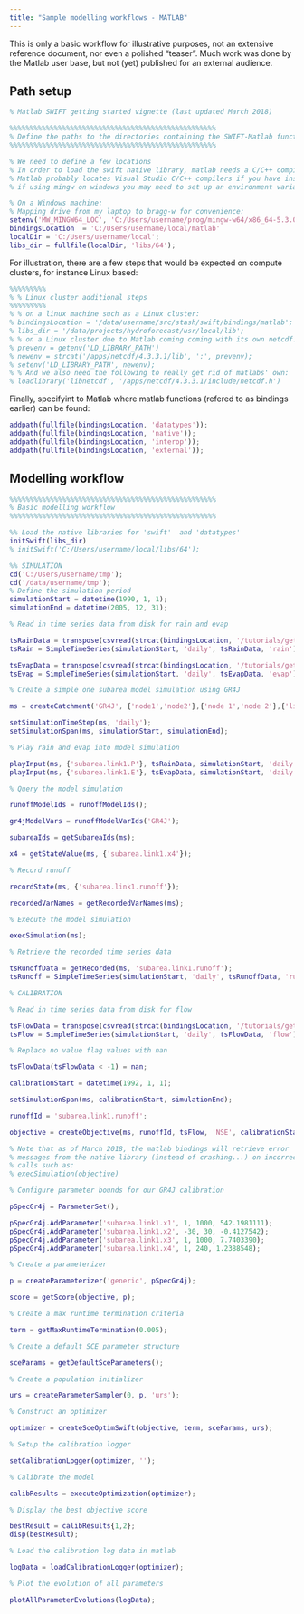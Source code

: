 ```yaml
---
title: "Sample modelling workflows - MATLAB"
---
```



::: {.callout-note}

This is only a basic workflow for illustrative purposes, not an extensive reference document, nor even a polished "teaser". Much work was done by the Matlab user base, but not (yet) published for an external audience.

:::

## Path setup

```matlab
% Matlab SWIFT getting started vignette (last updated March 2018)

%%%%%%%%%%%%%%%%%%%%%%%%%%%%%%%%%%%%%%%%%%%%%%%%%%%
% Define the paths to the directories containing the SWIFT-Matlab functions
%%%%%%%%%%%%%%%%%%%%%%%%%%%%%%%%%%%%%%%%%%%%%%%%%%%

% We need to define a few locations 
% In order to load the swift native library, matlab needs a C/C++ compiler. 
% Matlab probably locates Visual Studio C/C++ compilers if you have installed them. 
% if using mingw on windows you may need to set up an environment variable such as:

% On a Windows machine:
% Mapping drive from my laptop to bragg-w for convenience:
setenv('MW_MINGW64_LOC', 'C:/Users/username/prog/mingw-w64/x86_64-5.3.0-posix-seh-rt_v4-rev0/mingw64');
bindingsLocation  = 'C:/Users/username/local/matlab'
localDir = 'C:/Users/username/local';
libs_dir = fullfile(localDir, 'libs/64');
```

For illustration, there are a few steps that would be expected on compute clusters, for instance Linux based:

```matlab
%%%%%%%%%
% % Linux cluster additional steps
%%%%%%%%%
% % on a linux machine such as a Linux cluster:
% bindingsLocation = '/data/username/src/stash/swift/bindings/matlab';
% libs_dir = '/data/projects/hydroforecast/usr/local/lib';
% % on a Linux cluster due to Matlab coming coming with its own netcdf.so, which is problematic:
% prevenv = getenv('LD_LIBRARY_PATH')
% newenv = strcat('/apps/netcdf/4.3.3.1/lib', ':', prevenv);
% setenv('LD_LIBRARY_PATH', newenv);
% % And we also need the following to really get rid of matlabs' own:
% loadlibrary('libnetcdf', '/apps/netcdf/4.3.3.1/include/netcdf.h')
```

Finally, specifyint to Matlab where matlab functions (refered to as bindings earlier) can be found:

```matlab
addpath(fullfile(bindingsLocation, 'datatypes'));
addpath(fullfile(bindingsLocation, 'native'));
addpath(fullfile(bindingsLocation, 'interop'));
addpath(fullfile(bindingsLocation, 'external'));
```

## Modelling workflow

```matlab
%%%%%%%%%%%%%%%%%%%%%%%%%%%%%%%%%%%%%%%%%%%%%%%%%%%
% Basic modelling workflow
%%%%%%%%%%%%%%%%%%%%%%%%%%%%%%%%%%%%%%%%%%%%%%%%%%%

%% Load the native libraries for 'swift'  and 'datatypes'
initSwift(libs_dir)
% initSwift('C:/Users/username/local/libs/64');

%% SIMULATION
cd('C:/Users/username/tmp');
cd('/data/username/tmp');
% Define the simulation period
simulationStart = datetime(1990, 1, 1);
simulationEnd = datetime(2005, 12, 31);

% Read in time series data from disk for rain and evap

tsRainData = transpose(csvread(strcat(bindingsLocation, '/tutorials/getting_started/data/rain.csv')));
tsRain = SimpleTimeSeries(simulationStart, 'daily', tsRainData, 'rain');

tsEvapData = transpose(csvread(strcat(bindingsLocation, '/tutorials/getting_started/data/evap.csv')));
tsEvap = SimpleTimeSeries(simulationStart, 'daily', tsEvapData, 'evap');

% Create a simple one subarea model simulation using GR4J

ms = createCatchment('GR4J', {'node1','node2'},{'node 1','node 2'},{'link1'},{'link 1'},{'node1'},{'node2'},1.0);

setSimulationTimeStep(ms, 'daily');
setSimulationSpan(ms, simulationStart, simulationEnd);

% Play rain and evap into model simulation

playInput(ms, {'subarea.link1.P'}, tsRainData, simulationStart, 'daily');
playInput(ms, {'subarea.link1.E'}, tsEvapData, simulationStart, 'daily');

% Query the model simulation

runoffModelIds = runoffModelIds();

gr4jModelVars = runoffModelVarIds('GR4J');

subareaIds = getSubareaIds(ms);

x4 = getStateValue(ms, {'subarea.link1.x4'});

% Record runoff

recordState(ms, {'subarea.link1.runoff'});

recordedVarNames = getRecordedVarNames(ms);

% Execute the model simulation

execSimulation(ms);

% Retrieve the recorded time series data

tsRunoffData = getRecorded(ms, 'subarea.link1.runoff');
tsRunoff = SimpleTimeSeries(simulationStart, 'daily', tsRunoffData, 'runoff');

% CALIBRATION

% Read in time series data from disk for flow

tsFlowData = transpose(csvread(strcat(bindingsLocation, '/tutorials/getting_started/data/flow.csv')));
tsFlow = SimpleTimeSeries(simulationStart, 'daily', tsFlowData, 'flow');

% Replace no value flag values with nan

tsFlowData(tsFlowData < -1) = nan;

calibrationStart = datetime(1992, 1, 1);

setSimulationSpan(ms, calibrationStart, simulationEnd);

runoffId = 'subarea.link1.runoff';

objective = createObjective(ms, runoffId, tsFlow, 'NSE', calibrationStart, simulationEnd);

% Note that as of March 2018, the matlab bindings will retrieve error
% messages from the native library (instead of crashing...) on incorrect
% calls such as:
% execSimulation(objective)

% Configure parameter bounds for our GR4J calibration

pSpecGr4j = ParameterSet();

pSpecGr4j.AddParameter('subarea.link1.x1', 1, 1000, 542.1981111);
pSpecGr4j.AddParameter('subarea.link1.x2', -30, 30, -0.4127542);
pSpecGr4j.AddParameter('subarea.link1.x3', 1, 1000, 7.7403390);
pSpecGr4j.AddParameter('subarea.link1.x4', 1, 240, 1.2388548);

% Create a parameterizer

p = createParameterizer('generic', pSpecGr4j);

score = getScore(objective, p);

% Create a max runtime termination criteria

term = getMaxRuntimeTermination(0.005);

% Create a default SCE parameter structure

sceParams = getDefaultSceParameters();

% Create a population initializer

urs = createParameterSampler(0, p, 'urs');

% Construct an optimizer

optimizer = createSceOptimSwift(objective, term, sceParams, urs);

% Setup the calibration logger

setCalibrationLogger(optimizer, '');

% Calibrate the model

calibResults = executeOptimization(optimizer);

% Display the best objective score

bestResult = calibResults{1,2};
disp(bestResult);

% Load the calibration log data in matlab

logData = loadCalibrationLogger(optimizer);

% Plot the evolution of all parameters

plotAllParameterEvolutions(logData);
```
